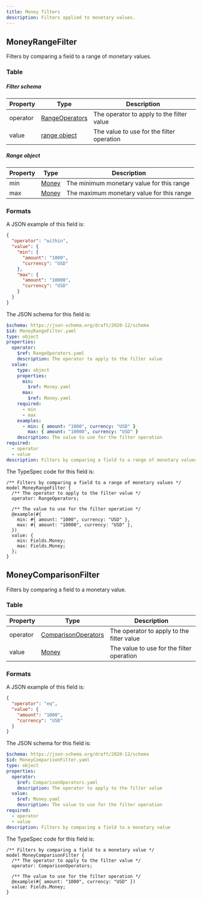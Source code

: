 ```yaml
---
title: Money filters
description: Filters applied to monetary values.
---
```



## MoneyRangeFilter

Filters by comparing a field to a range of monetary values.

### Table

##### Filter schema

| Property | Type                                                    | Description                               |
| -------- | ------------------------------------------------------- | ----------------------------------------- |
| operator | [RangeOperators](/protocol/filters/base#rangeoperators) | The operator to apply to the filter value |
| value    | [range object](#range-object)                           | The value to use for the filter operation |

##### Range object

| Property | Type                             | Description                               |
| -------- | -------------------------------- | ----------------------------------------- |
| min      | [Money](/protocol/fields/money/) | The minimum monetary value for this range |
| max      | [Money](/protocol/fields/money/) | The maximum monetary value for this range |

### Formats

<Tabs>
  <TabItem label="JSON">

A JSON example of this field is:

```json
{
  "operator": "within",
  "value": {
    "min": {
      "amount": "1000",
      "currency": "USD"
    },
    "max": {
      "amount": "10000",
      "currency": "USD"
    }
  }
}
```

  </TabItem>

  <TabItem label="JSON Schema">

The JSON schema for this field is:

```yaml
$schema: https://json-schema.org/draft/2020-12/schema
$id: MoneyRangeFilter.yaml
type: object
properties:
  operator:
    $ref: RangeOperators.yaml
    description: The operator to apply to the filter value
  value:
    type: object
    properties:
      min:
        $ref: Money.yaml
      max:
        $ref: Money.yaml
    required:
      - min
      - max
    examples:
      - min: { amount: "1000", currency: "USD" }
        max: { amount: "10000", currency: "USD" }
    description: The value to use for the filter operation
required:
  - operator
  - value
description: Filters by comparing a field to a range of monetary values
```

  </TabItem>

  <TabItem label="TypeSpec">

The TypeSpec code for this field is:

```typespec
/** Filters by comparing a field to a range of monetary values */
model MoneyRangeFilter {
  /** The operator to apply to the filter value */
  operator: RangeOperators;

  /** The value to use for the filter operation */
  @example(#{
    min: #{ amount: "1000", currency: "USD" },
    max: #{ amount: "10000", currency: "USD" },
  })
  value: {
    min: Fields.Money;
    max: Fields.Money;
  };
}
```

  </TabItem>
</Tabs>

## MoneyComparisonFilter

Filters by comparing a field to a monetary value.

### Table

| Property | Type                                                              | Description                               |
| -------- | ----------------------------------------------------------------- | ----------------------------------------- |
| operator | [ComparisonOperators](/protocol/filters/base#comparisonoperators) | The operator to apply to the filter value |
| value    | [Money](/protocol/fields/money/)                                  | The value to use for the filter operation |

### Formats

<Tabs>
  <TabItem label="JSON">

A JSON example of this field is:

```json
{
  "operator": "eq",
  "value": {
    "amount": "1000",
    "currency": "USD"
  }
}
```

  </TabItem>

  <TabItem label="JSON Schema">

The JSON schema for this field is:

```yaml
$schema: https://json-schema.org/draft/2020-12/schema
$id: MoneyComparisonFilter.yaml
type: object
properties:
  operator:
    $ref: ComparisonOperators.yaml
    description: The operator to apply to the filter value
  value:
    $ref: Money.yaml
    description: The value to use for the filter operation
required:
  - operator
  - value
description: Filters by comparing a field to a monetary value
```

  </TabItem>

  <TabItem label="TypeSpec">

The TypeSpec code for this field is:

```typespec
/** Filters by comparing a field to a monetary value */
model MoneyComparisonFilter {
  /** The operator to apply to the filter value */
  operator: ComparisonOperators;

  /** The value to use for the filter operation */
  @example(#{ amount: "1000", currency: "USD" })
  value: Fields.Money;
}
```

  </TabItem>
</Tabs>
